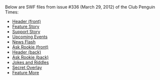 Below are SWF files from issue #336 (March 29, 2012) of the Club Penguin Times:
*[[Media:News336HeaderFront.swf|Header (front)]]
*[[Media:News336FeatureStory.swf|Feature Story]]
*[[Media:News336SupportStory.swf|Support Story]]
*[[Media:News336UpcomingEvents.swf|Upcoming Events]]
*[[Media:News336NewsFlash.swf|News Flash]]
*[[Media:News336AskAuntArcticFront.swf|Ask Rookie (front)]]
*[[Media:News336HeaderBack.swf|Header (back)]]
*[[Media:News336AskAuntArcticBack.swf|Ask Rookie (back)]]
*[[Media:News336JokesAndRiddles.swf|Jokes and Riddles]]
*[[Media:News336SecretOverlay.swf|Secret Overlay]]
*[[Media:News336FeatureMore.swf|Feature More]]